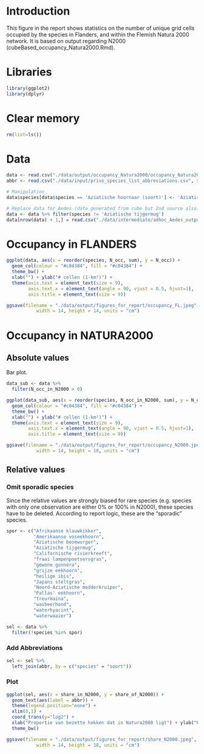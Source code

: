 # Introduction

This figure in the report shows statistics on the number of unique grid cells occupied by the species in Flanders, and within the Flemish Natura 2000 network. It is based on output regarding N2000 (cubeBased_occupancy_Natura2000.Rmd).

# Libraries

```r
library(ggplot2)
library(dplyr)
```

# Clear memory

```r
rm(list=ls())
```

# Data

```r
data <- read.csv("./data/output/occupancy_Natura2000/occupancy_Natura2000.csv")
abbr <- read.csv("./data/input/prius_species_list_abbreviations.csv", sep = ";")

# Manipulation
data$species[data$species == 'Aziatische hoornaar (soort)'] <- 'Aziatische hoornaar'

# Replace data for Aedes (data generated from cube but 2nd source also)
data <- data %>% filter(species != 'Aziatische tijgermug')
data[nrow(data) + 1,] = read.csv("./data/intermediate/adhoc_Aedes_output.csv")
```

# Occupancy in FLANDERS

```r
ggplot(data, aes(x = reorder(species, N_occ, sum), y = N_occ)) +
  geom_col(colour = "#c04384", fill = "#c04384") +
  theme_bw() +
  xlab("") + ylab("# cellen (1-km²)") +
  theme(axis.text = element_text(size = 9),
        axis.text.x = element_text(angle = 90, vjust = 0.5, hjust=1),
        axis.title = element_text(size = 9))

ggsave(filename = "./data/output/figures_for_report/occupancy_FL.jpeg",
           width = 14, height = 14, units = "cm")
```

# Occupancy in NATURA2000
## Absolute values

Bar plot. 

```r
data_sub <- data %>% 
  filter(N_occ_in_N2000 > 0)
```

```r
ggplot(data_sub, aes(x = reorder(species, N_occ_in_N2000, sum), y = N_occ_in_N2000)) +
  geom_col(colour = "#c04384", fill = "#c04384") +
  theme_bw() +
  xlab("") + ylab("# cellen (1-km²)") +
  theme(axis.text = element_text(size = 9),
        axis.text.x = element_text(angle = 90, vjust = 0.5, hjust=1),
        axis.title = element_text(size = 9))

ggsave(filename = "./data/output/figures_for_report/occupancy_N2000.jpeg",
           width = 14, height = 10, units = "cm")
```

## Relative values

### Omit sporadic species

Since the relative values are strongly biased for rare species (e.g. species with only one observation are either 0% or 100% in N2000), these species have to be deleted. According to report logic, these are the "sporadic" species.

```r
spor <- c("Afrikaanse klauwkikker",
          "Amerikaanse voseekhoorn",
          "Aziatische boomwurger",
          "Aziatische tijgermug",
          "Californische rivierkreeft",
          "fraai lampenpoetsersgras",
          "gewone gunnera",
          "grijze eekhoorn",
          "heilige ibis",
          "Japans steltgras",
          "Noord-Aziatische modderkruiper",
          "Pallas' eekhoorn",
          "treurmaina",
          "wasbeerhond",
          "waterhyacint",
          "waterwaaier")

sel <- data %>% 
  filter(!species %in% spor)
```

### Add Abbreviations

```r
sel <- sel %>%
  left_join(abbr, by = c("species" = "soort"))
```

### Plot

```r
ggplot(sel, aes(x = share_in_N2000, y = share_of_N2000)) +
  geom_text(aes(label = abbr)) +
  theme(legend.position="none") +
  xlim(0,1) +
  coord_trans(y="log2") +
  xlab("Proportie van bezette hokken dat in Natura2000 ligt") + ylab("Proportie van Natura2000 met bezette hokken") +
  theme_bw()

ggsave(filename = "./data/output/figures_for_report/share_N2000.jpeg",
           width = 14, height = 10, units = "cm")
```